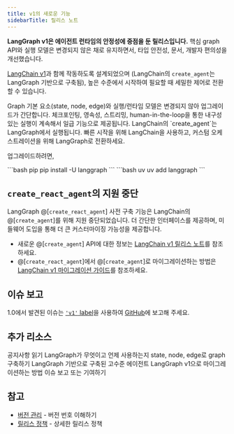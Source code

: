 ```yaml
---
title: v1의 새로운 기능
sidebarTitle: 릴리스 노트
---
```


**LangGraph v1은 에이전트 런타임의 안정성에 중점을 둔 릴리스입니다.** 핵심 graph API와 실행 모델은 변경되지 않은 채로 유지하면서, 타입 안전성, 문서, 개발자 편의성을 개선했습니다.

[LangChain v1](/oss/releases/langchain-v1)과 함께 작동하도록 설계되었으며 (LangChain의 `create_agent`는 LangGraph 기반으로 구축됨), 높은 수준에서 시작하여 필요할 때 세밀한 제어로 전환할 수 있습니다.

<CardGroup cols={1}>
    <Card title="안정적인 핵심 API" icon="diagram-project">
        Graph 기본 요소(state, node, edge)와 실행/런타임 모델은 변경되지 않아 업그레이드가 간단합니다.
    </Card>
    <Card title="기본적으로 제공되는 안정성" icon="database">
        체크포인팅, 영속성, 스트리밍, human-in-the-loop을 통한 내구성 있는 실행이 계속해서 일급 기능으로 제공됩니다.
    </Card>
    <Card title="LangChain v1과 원활한 통합" icon="link">
        LangChain의 `create_agent`는 LangGraph에서 실행됩니다. 빠른 시작을 위해 LangChain을 사용하고, 커스텀 오케스트레이션을 위해 LangGraph로 전환하세요.
    </Card>
</CardGroup>

업그레이드하려면,

<CodeGroup>
```bash pip
pip install -U langgraph
```
```bash uv
uv add langgraph
```
</CodeGroup>

## `create_react_agent`의 지원 중단

LangGraph @[`create_react_agent`] 사전 구축 기능은 LangChain의 @[`create_agent`]를 위해 지원 중단되었습니다. 더 간단한 인터페이스를 제공하며, 미들웨어 도입을 통해 더 큰 커스터마이징 가능성을 제공합니다.

* 새로운 @[`create_agent`] API에 대한 정보는 [LangChain v1 릴리스 노트](/oss/releases/langchain-v1#create-agent)를 참조하세요.
* @[`create_react_agent`]에서 @[`create_agent`]로 마이그레이션하는 방법은 [LangChain v1 마이그레이션 가이드](/oss/migrate/langchain-v1#create-agent)를 참조하세요.

## 이슈 보고

1.0에서 발견된 이슈는 [`'v1'` label](https://github.com/langchain-ai/langgraph/issues?q=state%3Aopen%20label%3Av1)을 사용하여 [GitHub](https://github.com/langchain-ai/langgraph/issues)에 보고해 주세요.

## 추가 리소스

<CardGroup cols={3}>
    <Card title="LangGraph 1.0" icon="rocket" href="https://blog.langchain.com/langchain-langchain-1-0-alpha-releases/">
        공지사항 읽기
    </Card>
    <Card title="개요" icon="book" href="/oss/langgraph/overview" arrow>
        LangGraph가 무엇이고 언제 사용하는지
    </Card>
    <Card title="Graph API" icon="diagram-project" href="/oss/langgraph/graph-api" arrow>
        state, node, edge로 graph 구축하기
    </Card>
    <Card title="LangChain Agent" icon="robot" href="/oss/langchain/agents" arrow>
        LangGraph 기반으로 구축된 고수준 에이전트
    </Card>
    <Card title="마이그레이션 가이드" icon="arrow-right-arrow-left" href="/oss/migrate/langgraph-v1" arrow>
        LangGraph v1으로 마이그레이션하는 방법
    </Card>
    <Card title="GitHub" icon="github" href="https://github.com/langchain-ai/langgraph">
        이슈 보고 또는 기여하기
    </Card>
</CardGroup>

## 참고

- [버전 관리](/oss/versioning) - 버전 번호 이해하기
- [릴리스 정책](/oss/release-policy) - 상세한 릴리스 정책